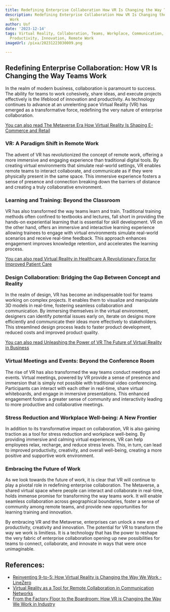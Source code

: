 ```yaml
---
title: Redefining Enterprise Collaboration How VR Is Changing the Way Teams Work
description: Redefining Enterprise Collaboration How VR Is Changing the Way Teams
  Work
author: Usf
date: '2023-12-14'
tags: Virtual Reality, Collaboration, Teams, Workplace, Communication, Technology,
  Productivity, Innovation, Remote Work
imageUrl: /pixa/20231223030009.png

---
```

##  Redefining Enterprise Collaboration: How VR Is  Changing the Way Teams Work

In the realm of modern  business,  collaboration is paramount to success. The ability for teams to work cohesively,  share ideas, and execute projects  effectively is the lifeblood of innovation and  productivity. As technology continues to advance at an unrelenting pace Virtual Reality (VR) has emerged as a transformative force, redefining the very nature of enterprise collaboration.

[You can also read The Metaverse Era How Virtual Reality Is Shaping E-Commerce and Retail](The%20Metaverse%20Era%20How%20Virtual%20Reality%20Is%20Shaping%20E-Commerce%20and%20Retail)


### VR: A Paradigm Shift in Remote Work

The advent of VR has revolutionized the concept of remote work, offering a more  immersive and engaging  experience than traditional digital tools. By creating virtual environments that simulate real-world settings, VR enables remote teams to interact collaborate, and communicate as if they were physically present in the same space. This immersive experience fosters a sense of presence and connection breaking down the barriers of distance and creating a  truly collaborative environment.

### Learning and  Training: Beyond the Classroom

VR has also transformed the way teams learn and train. Traditional training methods  often confined to textbooks and lectures, fall short in providing the hands-on experiential learning that is  essential for skill development. VR on the other hand, offers an  immersive and interactive learning experience allowing trainees to engage with virtual environments simulate real-world scenarios and receive real-time feedback. This approach enhances engagement improves knowledge retention, and accelerates the  learning process.

[You  can also read Virtual Reality in Healthcare A Revolutionary Force for Improved  Patient Care](Virtual%20Reality%20in%20Healthcare%20A%20Revolutionary%20Force%20for%20Improved%20Patient%20Care)


### Design Collaboration: Bridging the Gap Between  Concept and Reality

In the realm of design, VR has  become an indispensable tool for teams  working on complex projects. It enables them to visualize and manipulate 3D models in real-time,  fostering seamless collaboration and communication. By immersing themselves in the virtual environment, designers can identify potential issues early on, iterate on designs more efficiently and communicate their ideas more effectively to stakeholders. This streamlined design process leads to faster product development, reduced  costs and improved product quality.

[You can also  read Unleashing the Power of VR The Future of Virtual Reality in Business](Unleashing%20the%20Power%20of%20VR%20The%20Future%20of%20Virtual%20Reality%20in%20Business)


### Virtual  Meetings and Events: Beyond the Conference Room

The rise of VR has also transformed the way teams conduct meetings and events.  Virtual meetings, powered by VR provide  a sense of presence and immersion that is simply  not possible with traditional  video  conferencing. Participants  can interact with each other in  real-time, share virtual whiteboards, and  engage in immersive  presentations. This enhanced engagement fosters a greater sense of community and interactivity leading to more  productive and collaborative  meetings.

### Stress Reduction  and Workplace Well-being: A New Frontier

In addition to its transformative  impact on collaboration,  VR is also gaining traction as a tool for stress reduction and workplace well-being. By providing immersive and calming virtual experiences,  VR can help employees relax, recharge, and reduce stress levels. This, in turn, can lead to improved productivity, creativity, and overall  well-being, creating a  more positive and supportive work environment.

### Embracing the Future of Work

As  we look towards the future of  work, it is clear that VR will continue to play a pivotal  role  in redefining enterprise  collaboration. The Metaverse, a shared  virtual space where people can interact and collaborate in real-time, holds immense promise for transforming  the  way teams work. It will enable  seamless collaboration across geographical boundaries,  foster a  sense of community among remote teams, and provide new opportunities for learning training  and innovation.

By embracing  VR and the  Metaverse, enterprises can unlock a new  era of productivity, creativity and innovation. The potential for VR to transform the way we work is limitless. It is a technology  that has the power  to reshape the very fabric of enterprise  collaboration opening up new possibilities  for teams to connect, collaborate, and  innovate in ways that were once  unimaginable.

## References:
- [Reinventing 9-to-5: How Virtual Reality is Changing the Way We Work - LineZero](https://www.linezero.com/blog/how-virtual-reality-is-changing-the-way-we-work)
- [Virtual Reality as a Tool for Remote Collaboration in Communication Networks](https://utilitiesone.com/virtual-reality-as-a-tool-for-remote-collaboration-in-communication-networks)
- [From the Factory Floor to the Boardroom: How VR is Changing the Way We Work in Industry](https://www.linkedin.com/pulse/from-factory-floor-boardroom-how-vr-changing-way)
